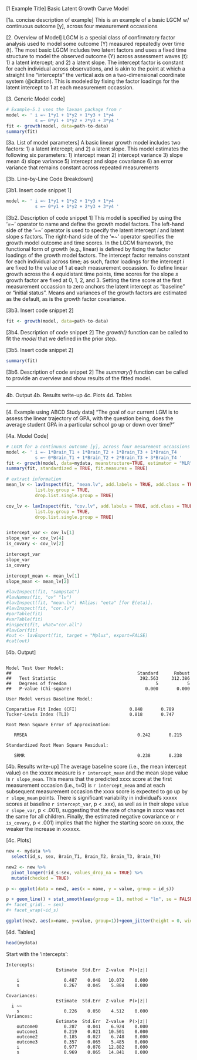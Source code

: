 [1 Example Title]
Basic Latent Growth Curve Model

[1a. concise description of example]
This is an example of a basic LGCM w/ continuous outcome [y], across four measurement occassions

[2. Overview of Model]
LGCM is a special class of confirmatory factor analysis used to model some outcome (Y) measured repeatedly over time (t). The most basic LGCM includes two latent factors and uses a fixed time structure to model the observed outcome (Y) across assessment waves (t): 1) a latent intercept; and 2) a latent slope. The intercept factor is constant for each individual across observations, and is akin to the point at which a straight line "intercepts" the vertical axis on a two-dimensional coordinate system (@citation). This is modeled by fixing the factor loadings for the latent intercept to 1 at each measurement occassion. 


[3. Generic Model code]
```r
# Example-5.1 uses the lavaan package from r
model <- ' i =~ 1*y1 + 1*y2 + 1*y3 + 1*y4
           s =~ 0*y1 + 1*y2 + 2*y3 + 3*y4 '
fit <- growth(model, data=path-to-data)
summary(fit)
```

[3a. List of model parameters]
A basic linear growth model includes two factors: 1) a latent intercept; and 2) a latent slope. This model estimates the following six parameters:
  1) intercept mean
  2) intercept variance
  3) slope mean
  4) slope variance
  5) intercept and slope covariance
  6) an error variance that remains constant across repeated measurements

[3b. Line-by-Line Code Breakdown]

[3b1. Insert code snippet 1]
```r
model <- ' i =~ 1*y1 + 1*y2 + 1*y3 + 1*y4
           s =~ 0*y1 + 1*y2 + 2*y3 + 3*y4 '
```
[3b2. Description of code snippet 1]
This model is specified by using the '*=~*' operator to name and define the growth model factors. The left-hand side of the '=~' operator is used to specify the latent intercept *i* and latent slope *s* factors. The right-hand side of the '=~' operator specifies the growth model outcome and time scores. In the LGCM framework, the functional form of growth (e.g., linear) is defined by fixing the  factor loadings of the growth model factors. The intercept factor remains constant for each individual across time; as such, factor loadings for the intercept *i* are fixed to the value of 1 at each measurement occassion. To define linear growth across the 4 equidistant time points, time scores for the slope *s* growth factor are fixed at 0, 1, 2, and 3. Setting the time score at the first measurement occassion to zero anchors the latent intercept as "baseline" or "initial status". Means and variances of the growth factors are estimated as the default, as is the growth factor covariance.

[3b3. Insert code snippet 2]
```r
fit <- growth(model, data=path-to-data)
```
[3b4. Description of code snippet 2]
The *growth()* function can be called to fit the *model* that we defined in the prior step.

[3b5. Insert code snippet 2]
```r
summary(fit)
```
[3b6. Description of code snippet 2]
The *summary()* function can be called to provide an overview and show results of the fitted model.


------


  
  4b. Output
  4b. Results write-up
  4c. Plots
  4d. Tables

------

[4. Example using ABCD Study data]
"The goal of our current LGM is to assess the linear trajectory of GPA, with the question being, does the average student GPA in a particular school go up or down over time?"

[4a. Model Code]
```r
# LGCM for a continuous outcome [y], across four mesurement occassions
model <- ' i =~ 1*Brain_T1 + 1*Brain_T2 + 1*Brain_T3 + 1*Brain_T4
           s =~ 0*Brain_T1 + 1*Brain_T2 + 2*Brain_T3 + 3*Brain_T4 '
fit <- growth(model, data=mydata, meanstructure=TRUE, estimator = "MLR", missing = "ML")
summary(fit, standardized = TRUE, fit.measures = TRUE)

# extract information
mean_lv <- lavInspect(fit, "mean.lv", add.labels = TRUE, add.class = TRUE,
           list.by.group = TRUE,
           drop.list.single.group = TRUE)

cov_lv <- lavInspect(fit, "cov.lv", add.labels = TRUE, add.class = TRUE,
           list.by.group = TRUE,
           drop.list.single.group = TRUE)


intercept_var <- cov_lv[1]
slope_var <- cov_lv[4]
is_covary <- cov_lv[2]

intercept_var
slope_var
is_covary

intercept_mean <- mean_lv[1]
slope_mean <- mean_lv[2]

#lavInspect(fit, "sampstat")
#lavNames(fit, "ov" "lv")
#lavInspect(fit, "mean.lv") #Alias: "eeta" [for E(eta)].
#lavInspect(fit, "cor.lv")
#parTable(fit)
#varTable(fit)
#inspect(fit, what="cor.all")
#lavCor(fit)
#out <- lavExport(fit, target = "Mplus", export=FALSE)
#cat(out)

```

[4b. Output]
```{}

Model Test User Model:
##                                                Standard      Robust
##   Test Statistic                                392.563     312.386
##   Degrees of freedom                                  5           5
##   P-value (Chi-square)                            0.000       0.000

```

```{}
User Model versus Baseline Model:

Comparative Fit Index (CFI)                    0.848       0.789
Tucker-Lewis Index (TLI)                       0.818       0.747

```

```{}
Root Mean Square Error of Approximation:
 
   RMSEA                                          0.242       0.215

```

```{}
Standardized Root Mean Square Residual:
 
   SRMR                                           0.238       0.238
```

[4b. Results write-up]
The average baseline score (i.e., the mean intercept value) on the xxxxx measure is `r intercept_mean` and the mean slope value is `r slope_mean`. This means that the predicted xxxx score at the first measurement occasion (i.e., t=0) is `r intercept_mean` and at each subsequent measurement occasion the xxxx score is expected to go up by `r slope_mean` points. There is significant variability in individual's xxxxx scores at baseline `r intercept_var`, p < .xxx), as well as in their slope value `r slope_var`, p < .001), suggesting that the rate of change in xxxx was not the same for all children. Finally, the estimated negative covariance or `r is_covary`, p < .001) implies that the higher the starting score on xxxx, the weaker the increase in xxxxxx.

[4c. Plots]
```r
new <- mydata %>%
  select(id_s, sex, Brain_T1, Brain_T2, Brain_T3, Brain_T4)

new2 <- new %>% 
  pivot_longer(!id_s:sex, values_drop_na = TRUE) %>% 
  mutate(checked = TRUE)
```

```r

p <- ggplot(data = new2, aes(x = name, y = value, group = id_s))

p + geom_line() + stat_smooth(aes(group = 1), method = "lm", se = FALSE) + stat_summary(aes(group = 1), geom = "point", fun = mean, shape = 17, size = 3)+theme_bw()
#+ facet_grid(. ~ sex)
#+ facet_wrap(~id_s)

ggplot(new2, aes(x=name, y=value, group=1))+geom_jitter(height = 0, width = 0.2, alpha = 0.2)+geom_point(alpha=0.5)+stat_summary(fun=mean, colour="red", geom="line", size = 3)+theme_bw() # draw a mean line in the data
```

[4d. Tables]
```r
head(mydata)
```

Start with the 'intercepts':

```{}
Intercepts:
                   Estimate  Std.Err  Z-value  P(>|z|)
                       
    i                 0.487    0.048   10.072    0.000
    s                 0.267    0.045    5.884    0.000
```


```{}
Covariances:
                   Estimate  Std.Err  Z-value  P(>|z|)
  i ~~                                                
    s                 0.226    0.050    4.512    0.000
Variances:
                   Estimate  Std.Err  Z-value  P(>|z|)
    outcome0          0.287    0.041    6.924    0.000
    outcome1          0.219    0.021   10.501    0.000
    outcome2          0.185    0.027    6.748    0.000
    outcome3          0.357    0.065    5.485    0.000
    i                 0.977    0.076   12.882    0.000
    s                 0.969    0.065   14.841    0.000
```
